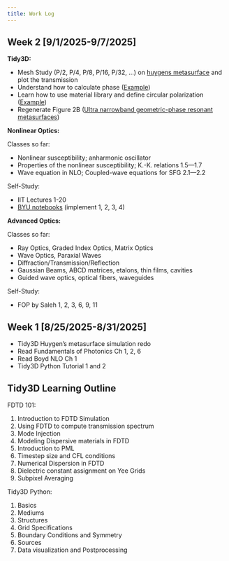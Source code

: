 ```yaml
---
title: Work Log
---
```


## Week 2 [9/1/2025-9/7/2025]

**Tidy3D:**

- Mesh Study (P/2, P/4, P/8, P/16, P/32, …) on [huygens metasurface](https://yankunm.github.io/simulation/huygens.html) and plot the transmission
- Understand how to calculate phase ([Example](https://www.flexcompute.com/tidy3d/examples/notebooks/MidIRMetalens/))
- Learn how to use material library and define circular polarization ([Example](https://www.flexcompute.com/tidy3d/examples/notebooks/TunableChiralMetasurface/))
- Regenerate Figure 2B ([Ultra narrowband geometric-phase resonant metasurfaces](https://duke.box.com/s/owa6sdzf80y0u7xjp1qxia62md6z514q))

**Nonlinear Optics:**

Classes so far:

  - Nonlinear susceptibility; anharmonic oscillator
  - Properties of the nonlinear susceptibility; K.-K. relations 1.5—1.7
  - Wave equation in NLO; Coupled-wave equations for SFG 2.1—2.2
  
Self-Study:

  - IIT Lectures 1-20
  - [BYU notebooks](https://byucamacholab.github.io/nonlinear-optics/) (implement 1, 2, 3, 4)

**Advanced Optics:**

Classes so far:

  - Ray Optics, Graded Index Optics, Matrix Optics
  - Wave Optics, Paraxial Waves
  - Diffraction/Transmission/Reflection
  - Gaussian Beams, ABCD matrices, etalons, thin films, cavities
  - Guided wave optics, optical fibers, waveguides

Self-Study:

  - FOP by Saleh 1, 2, 3, 6, 9, 11

## Week 1 [8/25/2025-8/31/2025]

- Tidy3D Huygen's metasurface simulation redo
- Read Fundamentals of Photonics Ch 1, 2, 6
- Read Boyd NLO Ch 1 
- Tidy3D Python Tutorial 1 and 2


## Tidy3D Learning Outline

FDTD 101:

1. Introduction to FDTD Simulation
2. Using FDTD to compute transmission spectrum
3. Mode Injection
4. Modeling Dispersive materials in FDTD
5. Introduction to PML
6. Timestep size and CFL conditions
7. Numerical Dispersion in FDTD
8. Dielectric constant assignment on Yee Grids
9. Subpixel Averaging

Tidy3D Python:

1. Basics
2. Mediums
3. Structures
4. Grid Specifications
5. Boundary Conditions and Symmetry
6. Sources
7. Data visualization and Postprocessing

